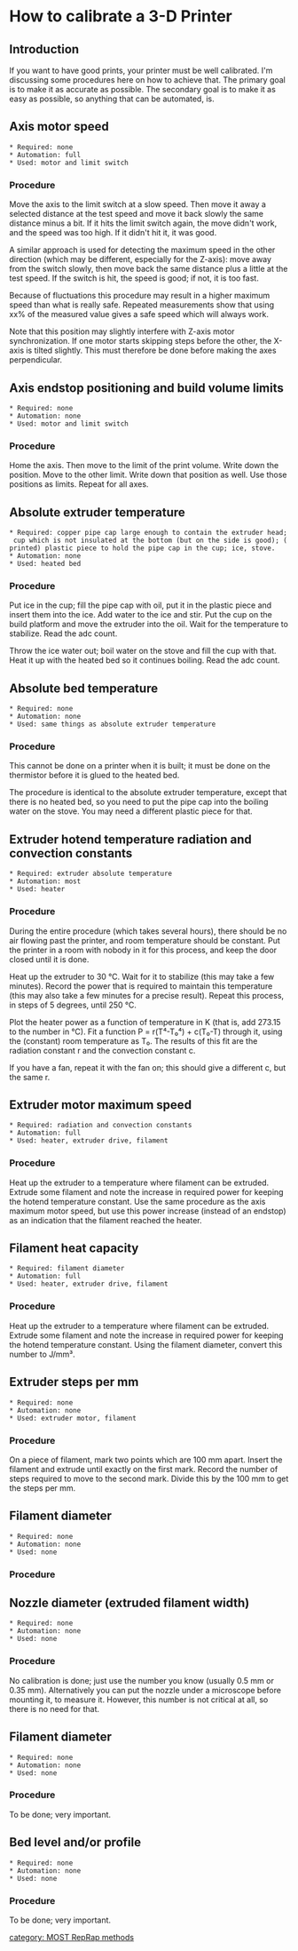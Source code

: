 {{MOST}}

=How to calibrate a 3-D Printer=

==Introduction==
If you want to have good prints, your printer must be well calibrated.  I'm discussing some procedures here on how to achieve that.  The primary goal is to make it as accurate as possible.  The secondary goal is to make it as easy as possible, so anything that can be automated, is.

==Axis motor speed==
 * Required: none
 * Automation: full
 * Used: motor and limit switch

===Procedure===
Move the axis to the limit switch at a slow speed.  Then move it away a selected distance at the test speed and move it back slowly the same distance minus a bit.  If it hits the limit switch again, the move didn't work, and the speed was too high.  If it didn't hit it, it was good.

A similar approach is used for detecting the maximum speed in the other direction (which may be different, especially for the Z-axis): move away from the switch slowly, then move back the same distance plus a little at the test speed.  If the switch is hit, the speed is good; if not, it is too fast.

Because of fluctuations this procedure may result in a higher maximum speed than what is really safe.  Repeated measurements show that using xx% of the measured value gives a safe speed which will always work.

Note that this position may slightly interfere with Z-axis motor synchronization.  If one motor starts skipping steps before the other, the X-axis is tilted slightly.  This must therefore be done before making the axes perpendicular.

==Axis endstop positioning and build volume limits==
 * Required: none
 * Automation: none
 * Used: motor and limit switch

===Procedure===
Home the axis.  Then move to the limit of the print volume.  Write down the position.  Move to the other limit.  Write down that position as well.  Use those positions as limits.  Repeat for all axes.

==Absolute extruder temperature==
 * Required: copper pipe cap large enough to contain the extruder head; cup which is not insulated at the bottom (but on the side is good); (printed) plastic piece to hold the pipe cap in the cup; ice, stove.
 * Automation: none
 * Used: heated bed

===Procedure===
Put ice in the cup; fill the pipe cap with oil, put it in the plastic piece and insert them into the ice.  Add water to the ice and stir.  Put the cup on the build platform and move the extruder into the oil.  Wait for the temperature to stabilize.  Read the adc count.

Throw the ice water out; boil water on the stove and fill the cup with that.  Heat it up with the heated bed so it continues boiling.  Read the adc count.

==Absolute bed temperature==
 * Required: none
 * Automation: none
 * Used: same things as absolute extruder temperature

===Procedure===
This cannot be done on a printer when it is built; it must be done on the thermistor before it is glued to the heated bed.

The procedure is identical to the absolute extruder temperature, except that there is no heated bed, so you need to put the pipe cap into the boiling water on the stove.  You may need a different plastic piece for that.

==Extruder hotend temperature radiation and convection constants==
 * Required: extruder absolute temperature
 * Automation: most
 * Used: heater

===Procedure===
During the entire procedure (which takes several hours), there should be no air flowing past the printer, and room temperature should be constant.  Put the printer in a room with nobody in it for this process, and keep the door closed until it is done.

Heat up the extruder to 30 °C.  Wait for it to stabilize (this may take a few minutes).  Record the power that is required to maintain this temperature (this may also take a few minutes for a precise result).  Repeat this process, in steps of 5 degrees, until 250 °C.

Plot the heater power as a function of temperature in K (that is, add 273.15 to the number in °C).  Fit a function P = r(T⁴-T₀⁴) + c(T₀-T) through it, using the (constant) room temperature as T₀.  The results of this fit are the radiation constant r and the convection constant c.

If you have a fan, repeat it with the fan on; this should give a different c, but the same r.

==Extruder motor maximum speed==
 * Required: radiation and convection constants
 * Automation: full
 * Used: heater, extruder drive, filament

===Procedure===
Heat up the extruder to a temperature where filament can be extruded.  Extrude some filament and note the increase in required power for keeping the hotend temperature constant.  Use the same procedure as the axis maximum motor speed, but use this power increase (instead of an endstop) as an indication that the filament reached the heater.

==Filament heat capacity==
 * Required: filament diameter
 * Automation: full
 * Used: heater, extruder drive, filament

===Procedure===
Heat up the extruder to a temperature where filament can be extruded.  Extrude some filament and note the increase in required power for keeping the hotend temperature constant.  Using the filament diameter, convert this number to J/mm³.

==Extruder steps per mm==
 * Required: none
 * Automation: none
 * Used: extruder motor, filament

===Procedure===
On a piece of filament, mark two points which are 100 mm apart.  Insert the filament and extrude until exactly on the first mark.  Record the number of steps required to move to the second mark.  Divide this by the 100 mm to get the steps per mm.

==Filament diameter==
 * Required: none
 * Automation: none
 * Used: none

===Procedure===

==Nozzle diameter (extruded filament width)==
 * Required: none
 * Automation: none
 * Used: none

===Procedure===
No calibration is done; just use the number you know (usually 0.5 mm or 0.35 mm).  Alternatively you can put the nozzle under a microscope before mounting it, to measure it.  However, this number is not critical at all, so there is no need for that.

==Filament diameter==
 * Required: none
 * Automation: none
 * Used: none

===Procedure===
To be done; very important.

==Bed level and/or profile==
 * Required: none
 * Automation: none
 * Used: none

===Procedure===
To be done; very important.

[[category: MOST RepRap methods]]